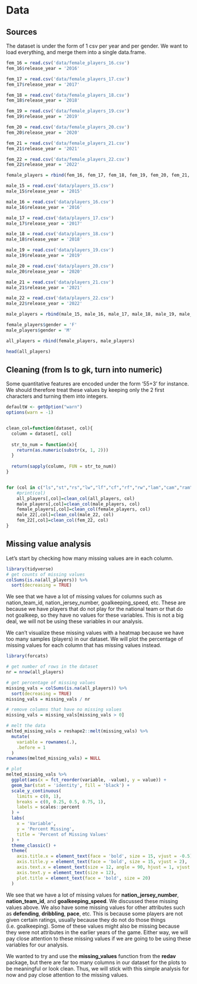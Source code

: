 # Data 

## Sources

The dataset is under the form of 1 csv per year and per gender. We want to load everything, and merge them into a single data.frame.

```r
fem_16 = read.csv('data/female_players_16.csv')
fem_16$release_year = '2016'

fem_17 = read.csv('data/female_players_17.csv')
fem_17$release_year = '2017'

fem_18 = read.csv('data/female_players_18.csv')
fem_18$release_year = '2018'

fem_19 = read.csv('data/female_players_19.csv')
fem_19$release_year = '2019'

fem_20 = read.csv('data/female_players_20.csv')
fem_20$release_year = '2020'

fem_21 = read.csv('data/female_players_21.csv')
fem_21$release_year = '2021'

fem_22 = read.csv('data/female_players_22.csv')
fem_22$release_year = '2022'

female_players = rbind(fem_16, fem_17, fem_18, fem_19, fem_20, fem_21, fem_22)
```


```r
male_15 = read.csv('data/players_15.csv')
male_15$release_year = '2015'

male_16 = read.csv('data/players_16.csv')
male_16$release_year = '2016'

male_17 = read.csv('data/players_17.csv')
male_17$release_year = '2017'

male_18 = read.csv('data/players_18.csv')
male_18$release_year = '2018'

male_19 = read.csv('data/players_19.csv')
male_19$release_year = '2019'

male_20 = read.csv('data/players_20.csv')
male_20$release_year = '2020'

male_21 = read.csv('data/players_21.csv')
male_21$release_year = '2021'

male_22 = read.csv('data/players_22.csv')
male_22$release_year = '2022'

male_players = rbind(male_15, male_16, male_17, male_18, male_19, male_20, male_21, male_22)

```

```r
female_players$gender = 'F'
male_players$gender = 'M'

all_players = rbind(female_players, male_players)

head(all_players)
```

## Cleaning (from ls to gk, turn into numeric)

Some quantitative features are encoded under the form '55+3' for instance. We should therefore treat these values by keeping only the 2 first characters and turning them into integers.

```r
defaultW <- getOption("warn")
options(warn = -1)


clean_col=function(dataset, col){
  column = dataset[, col]
  
  str_to_num = function(x){
    return(as.numeric(substr(x, 1, 2)))
  }
  
  return(sapply(column, FUN = str_to_num))
}


for (col in c("ls","st","rs","lw","lf","cf","rf","rw","lam","cam","ram","lm","lcm","cm","rcm","rm","lwb","ldm","cdm","rdm","rwb","lb","lcb","cb","rcb","rb","gk")){
    #print(col)
    all_players[,col]=clean_col(all_players, col)
    male_players[,col]=clean_col(male_players, col)
    female_players[,col]=clean_col(female_players, col)
    male_22[,col]=clean_col(male_22, col)
    fem_22[,col]=clean_col(fem_22, col)
}


```

## Missing value analysis

Let's start by checking how many missing values are in each column. 

```r
library(tidyverse)
# get counts of missing values
colSums(is.na(all_players)) %>%
  sort(decreasing = TRUE)
```

We see that we have a lot of missing values for columns such as nation_team_id, nation_jersey_number, goalkeeping_speed, etc. These are because we have players that do not play for the national team or that do not goalkeep, so they have no values for these variables. This is not a big deal, we will not be using these variables in our analysis. 

We can't visualize these missing values with a heatmap because we have too many samples (players) in our dataset. We will plot the percentage of missing values for each column that has missing values instead. 

```r
library(forcats)

# get number of rows in the dataset 
nr = nrow(all_players)

# get percentage of missing values 
missing_vals = colSums(is.na(all_players)) %>%
  sort(decreasing = TRUE)
missing_vals = missing_vals / nr

# remove columns that have no missing values 
missing_vals = missing_vals[missing_vals > 0]

# melt the data
melted_missing_vals = reshape2::melt(missing_vals) %>%
  mutate(
    variable = rownames(.), 
    .before = 1
  )
rownames(melted_missing_vals) = NULL

# plot 
melted_missing_vals %>%
  ggplot(aes(x = fct_reorder(variable, -value), y = value)) + 
  geom_bar(stat = 'identity', fill = 'black') + 
  scale_y_continuous(
    limits = c(0, 1), 
    breaks = c(0, 0.25, 0.5, 0.75, 1), 
    labels = scales::percent
  ) +
  labs(
    x = 'Variable', 
    y = 'Percent Missing', 
    title = 'Percent of Missing Values'
  ) + 
  theme_classic() + 
  theme(
    axis.title.x = element_text(face = 'bold', size = 15, vjust = -0.5), 
    axis.title.y = element_text(face = 'bold', size = 15, vjust = 2),
    axis.text.x = element_text(size = 12, angle = 90, hjust = 1, vjust = 0.5), 
    axis.text.y = element_text(size = 12), 
    plot.title = element_text(face = 'bold', size = 20)
  )
```

We see that we have a lot of missing values for **nation_jersey_number**, **nation_team_id**, and **goalkeeping_speed**. We discussed these missing values above. We also have some missing values for other attributes such as **defending**, **dribbling**, **pace**, etc. This is because some players are not given certain ratings, usually because they do not do those things (i.e. goalkeeping). Some of these values might also be missing because they were not attributes in the earlier years of the game. Either way, we will pay close attention to these missing values if we are going to be using these variables for our analysis. 

We wanted to try and use the **missing_values** function from the **redav** package, but there are far too many columns in our dataset for the plots to be meaningful or look clean. Thus, we will stick with this simple analysis for now and pay close attention to the missing values. 






